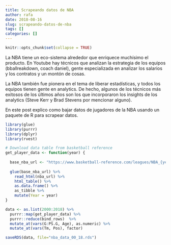 ```yaml
---
title: Scrapeando datos de NBA
author: rafa
date: 2018-08-16
slug: scrapeando-datos-de-nba
tags: []
categories: []
---
```

```r
knitr::opts_chunk$set(collapse = TRUE)
```

La NBA tiene un eco-sistema alrededor que enriquece muchísimo el producto. En Youtube hay técnicos que analizan la estrategia de los equipos (bballreakdown, coach daniel), gente especializada en analizar los salarios y los contratos y un montón de cosas.

La NBA también fue pionera en el tema de liberar estadísticas, y todos los equipos tienen gente en analytics. De hecho, algunos de los técnicos más exitosos de los últimos años son los que incorporaron los insights de los analytics (Steve Kerr y Brad Stevens por mencionar alguno).

En este post explico como bajar datos de jugadores de la NBA usando un paquete de R para scrapear datos.


```r
library(glue)
library(purrr)
library(dplyr)
library(rvest)

# Download data table from basketball reference
get_player_data <- function(year) {
  
  base_nba_url <- "https://www.basketball-reference.com/leagues/NBA_{year}_per_game.html"
  
  glue(base_nba_url) %>% 
    read_html(nba_url) %>% 
    html_table() %>% 
    as.data.frame() %>% 
    as_tibble %>% 
    mutate(Year = year)
}

data <- as.list(2000:2018) %>% 
  purrr::map(get_player_data) %>% 
  purrr::reduce(bind_rows)  %>% 
  mutate_at(vars(G:PS.G, Age), as.numeric) %>% 
  mutate_at(vars(Tm, Pos), factor) 

saveRDS(data, file="nba_data_00_18.rds")
```